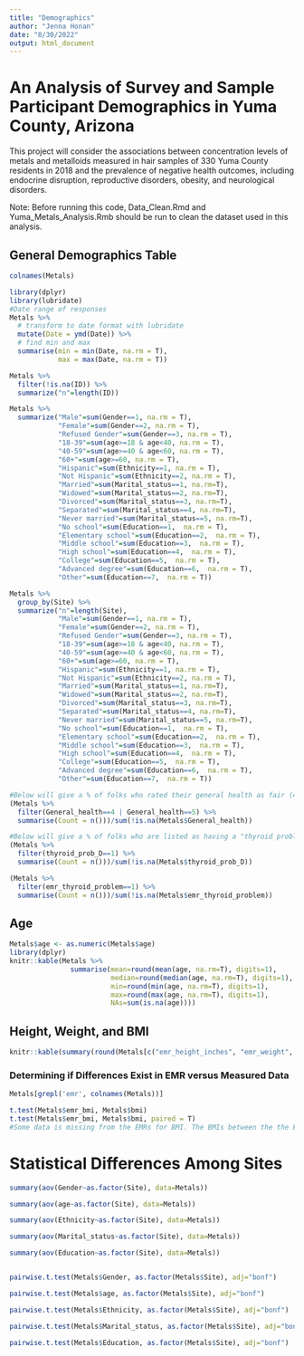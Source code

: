 ```yaml
---
title: "Demographics"
author: "Jenna Honan"
date: "8/30/2022"
output: html_document
---
```

# An Analysis of Survey and Sample Participant Demographics in Yuma County, Arizona 
This project will consider the associations between concentration levels of metals and 
metalloids measured in hair samples of 330 Yuma County residents in 2018 and the prevalence of negative health outcomes, including endocrine disruption, reproductive disorders, obesity, and neurological disorders.

Note: Before running this code, Data_Clean.Rmd and Yuma_Metals_Analysis.Rmb should be run to clean the dataset used in this analysis.

## General Demographics Table
```r
colnames(Metals)

library(dplyr)
library(lubridate)
#Date range of responses
Metals %>% 
  # transform to date format with lubridate
  mutate(Date = ymd(Date)) %>% 
  # find min and max
  summarise(min = min(Date, na.rm = T),
            max = max(Date, na.rm = T))

Metals %>%
  filter(!is.na(ID)) %>%
  summarize("n"=length(ID))

Metals %>%
  summarize("Male"=sum(Gender==1, na.rm = T),
            "Female"=sum(Gender==2, na.rm = T),
            "Refused Gender"=sum(Gender==3, na.rm = T),
            "18-39"=sum(age>=18 & age<40, na.rm = T),
            "40-59"=sum(age>=40 & age<60, na.rm = T),
            "60+"=sum(age>=60, na.rm = T),
            "Hispanic"=sum(Ethnicity==1, na.rm = T),
            "Not Hispanic"=sum(Ethnicity==2, na.rm = T),
            "Married"=sum(Marital_status==1, na.rm=T),
            "Widowed"=sum(Marital_status==2, na.rm=T),
            "Divorced"=sum(Marital_status==3, na.rm=T),
            "Separated"=sum(Marital_status==4, na.rm=T),
            "Never married"=sum(Marital_status==5, na.rm=T),
            "No school"=sum(Education==1,  na.rm = T),
            "Elementary school"=sum(Education==2,  na.rm = T),
            "Middle school"=sum(Education==3,  na.rm = T),
            "High school"=sum(Education==4,  na.rm = T),
            "College"=sum(Education==5,  na.rm = T),
            "Advanced degree"=sum(Education==6,  na.rm = T),
            "Other"=sum(Education==7,  na.rm = T))

Metals %>%
  group_by(Site) %>%
  summarize("n"=length(Site),
            "Male"=sum(Gender==1, na.rm = T),
            "Female"=sum(Gender==2, na.rm = T),
            "Refused Gender"=sum(Gender==3, na.rm = T),
            "18-39"=sum(age>=18 & age<40, na.rm = T),
            "40-59"=sum(age>=40 & age<60, na.rm = T),
            "60+"=sum(age>=60, na.rm = T),
            "Hispanic"=sum(Ethnicity==1, na.rm = T),
            "Not Hispanic"=sum(Ethnicity==2, na.rm = T),
            "Married"=sum(Marital_status==1, na.rm=T),
            "Widowed"=sum(Marital_status==2, na.rm=T),
            "Divorced"=sum(Marital_status==3, na.rm=T),
            "Separated"=sum(Marital_status==4, na.rm=T),
            "Never married"=sum(Marital_status==5, na.rm=T),
            "No school"=sum(Education==1,  na.rm = T),
            "Elementary school"=sum(Education==2,  na.rm = T),
            "Middle school"=sum(Education==3,  na.rm = T),
            "High school"=sum(Education==4,  na.rm = T),
            "College"=sum(Education==5,  na.rm = T),
            "Advanced degree"=sum(Education==6,  na.rm = T),
            "Other"=sum(Education==7,  na.rm = T))

#Below will give a % of folks who rated their general health as fair (4) or poor (5)
(Metals %>% 
  filter(General_health==4 | General_health==5) %>% 
  summarise(Count = n()))/sum(!is.na(Metals$General_health))

#Below will give a % of folks who are listed as having a "thyroid problem"
(Metals %>% 
  filter(thyroid_prob_D==1) %>% 
  summarise(Count = n()))/sum(!is.na(Metals$thyroid_prob_D))

(Metals %>% 
  filter(emr_thyroid_problem==1) %>% 
  summarise(Count = n()))/sum(!is.na(Metals$emr_thyroid_problem))
```

## Age
```r
Metals$age <- as.numeric(Metals$age)
library(dplyr)
knitr::kable(Metals %>%
               summarise(mean=round(mean(age, na.rm=T), digits=1),
                         median=round(median(age, na.rm=T), digits=1),
                         min=round(min(age, na.rm=T), digits=1),
                         max=round(max(age, na.rm=T), digits=1),
                         NAs=sum(is.na(age))))
```

## Height, Weight, and BMI
```r
knitr::kable(summary(round(Metals[c("emr_height_inches", "emr_weight", "emr_bmi", "height_total", "Weight", "bmi")]), digits=1), col.names = c("EMR Height (inches)", "EMR Weight (lbs)", "EMR BMI", "Measured Height (inches)", "Measured Weight (lbs)", "Measured BMI"))
```

### Determining if Differences Exist in EMR versus Measured Data
```r
Metals[grepl('emr', colnames(Metals))]

t.test(Metals$emr_bmi, Metals$bmi)
t.test(Metals$emr_bmi, Metals$bmi, paired = T)
#Some data is missing from the EMRs for BMI. The BMIs between the the EMR and measurements are different in general, but also there are differences between the paired data.
```

# Statistical Differences Among Sites
```r
summary(aov(Gender~as.factor(Site), data=Metals))

summary(aov(age~as.factor(Site), data=Metals))

summary(aov(Ethnicity~as.factor(Site), data=Metals))

summary(aov(Marital_status~as.factor(Site), data=Metals))

summary(aov(Education~as.factor(Site), data=Metals))


pairwise.t.test(Metals$Gender, as.factor(Metals$Site), adj="bonf")

pairwise.t.test(Metals$age, as.factor(Metals$Site), adj="bonf")

pairwise.t.test(Metals$Ethnicity, as.factor(Metals$Site), adj="bonf")

pairwise.t.test(Metals$Marital_status, as.factor(Metals$Site), adj="bonf")

pairwise.t.test(Metals$Education, as.factor(Metals$Site), adj="bonf")
```